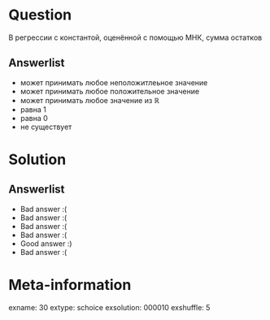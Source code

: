 Question
========
В регрессии с константой, оценённой с помощью МНК, сумма остатков


Answerlist
----------
*  может принимать любое неположитлеьное значение
*  может принимать любое положительное значение
*  может принимать любое значение из $\mathbb{R}$
*  равна $1$
*  равна $0$
*  не существует

Solution
========

Answerlist
----------
*  Bad answer :(
*  Bad answer :(
*  Bad answer :(
*  Bad answer :(
*  Good answer :)
*  Bad answer :(

Meta-information
================
exname: 30
extype: schoice
exsolution: 000010
exshuffle: 5
